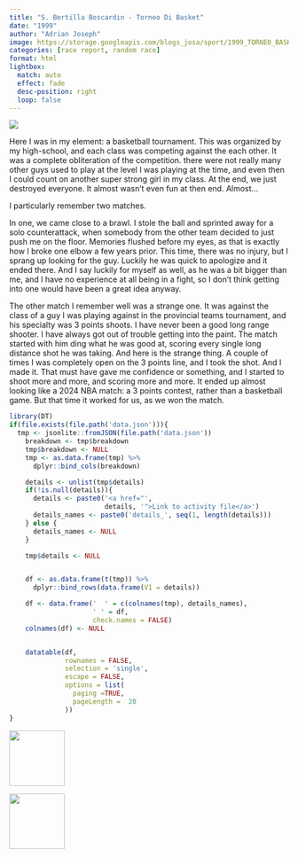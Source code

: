 ```yaml
---
title: "S. Bertilla Boscardin - Torneo Di Basket"
date: "1999"
author: "Adrian Joseph"
image: https://storage.googleapis.com/blogs_josa/sport/1999_TORNEO_BASKET_BOSCARDIN/img/01.png
categories: [race report, random race]
format: html
lightbox:
  match: auto
  effect: fade
  desc-position: right
  loop: false
---
```


![](https://storage.googleapis.com/blogs_josa/sport/1999_TORNEO_BASKET_BOSCARDIN/img/01.png)

Here I was in my element: a basketball tournament. This was organized by my high-school, and each class was competing against the each other. It was a complete obliteration of the competition. there were not really many other guys used to play at the level I was playing at the time, and even then I could count on another super strong girl in my class. At the end, we just destroyed everyone. It almost wasn't even fun at then end. Almost...

I particularly remember two matches.

In one, we came close to a brawl. I stole the ball and sprinted away for a solo counterattack, when somebody from the other team decided to just push me on the floor. Memories flushed before my eyes, as that is exactly how I broke one elbow a few years prior. This time, there was no injury, but I sprang up looking for the guy. Luckily he was quick to apologize and it ended there. And I say luckily for myself as well, as he was a bit bigger than me, and I have no experience at all being in a fight, so I don't think getting into one would have been a great idea anyway.

The other match I remember well was a strange one. It was against the class of a guy I was playing against in the provincial teams tournament, and his specialty was 3 points shoots. I have never been a good long range shooter. I have always got out of trouble getting into the paint. The match started with him ding what he was good at, scoring every single long distance shot he was taking. And here is the strange thing. A couple of times I was completely open on the 3 points line, and I took the shot. And I made it. That must have gave me confidence or something, and I started to shoot more and more, and scoring more and more. It ended up almost looking like a 2024 NBA match: a 3 points contest, rather than a basketball game. But that time it worked for us, as we won the match.



```r
library(DT)
if(file.exists(file.path('data.json'))){
  tmp <- jsonlite::fromJSON(file.path('data.json'))
    breakdown <- tmp$breakdown
    tmp$breakdown <- NULL
    tmp <- as.data.frame(tmp) %>%
      dplyr::bind_cols(breakdown)

    details <- unlist(tmp$details)
    if(!is.null(details)){
      details <- paste0('<a href="',
                        details, '">Link to activity file</a>')
      details_names <- paste0('details_', seq(1, length(details)))
    } else {
      details_names <- NULL
    }

    tmp$details <- NULL


    df <- as.data.frame(t(tmp)) %>%
      dplyr::bind_rows(data.frame(V1 = details))

    df <- data.frame('  ' = c(colnames(tmp), details_names),
                     ' ' = df,
                     check.names = FALSE)
    colnames(df) <- NULL


    datatable(df,
              rownames = FALSE,
              selection = 'single',
              escape = FALSE,
              options = list(
                paging =TRUE,
                pageLength =  20
              ))
}
```





::: {layout-ncol=4}
![](https://storage.googleapis.com/blogs_josa/sport/1999_TORNEO_BASKET_BOSCARDIN/img/01.png){ width="100" group="hi" }

![](https://storage.googleapis.com/blogs_josa/sport/1999_TORNEO_BASKET_BOSCARDIN/img/02.png){ width="100" group="hi" }


:::
